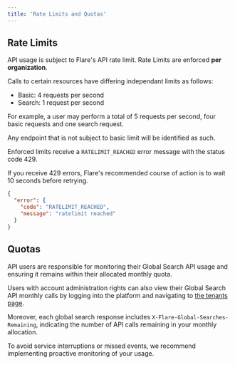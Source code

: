 ```yaml
---
title: 'Rate Limits and Quotas'
---
```


## Rate Limits

API usage is subject to Flare's API rate limit.
Rate Limits are enforced **per organization**.

Calls to certain resources have differing independant limits as follows:
- Basic: 4 requests per second
- Search: 1 request per second

For example, a user may perform a total of 5 requests per second, four basic requests and one search request.

Any endpoint that is not subject to basic limit will be identified as such.

Enforced limits receive a `RATELIMIT_REACHED` error message with the status code 429.

If you receive 429 errors, Flare's recommended course of action is to wait 10 seconds before retrying.

<ResponseExample>

```json Example Rate Limit Response
{
  "error": {
    "code": "RATELIMIT_REACHED",
    "message": "ratelimit reached"
  }
}
```

</ResponseExample>


## Quotas
API users are responsible for monitoring their Global Search API usage and ensuring it remains within their allocated monthly quota.

Users with account administration rights can also view their Global Search API monthly calls by logging into the platform and navigating to [the tenants page](https://app.flare.io/#/tenants).

Moreover, each global search response includes `X-Flare-Global-Searches-Remaining`, indicating the number of API calls remaining in your monthly allocation.

To avoid service interruptions or missed events, we recommend implementing proactive monitoring of your usage.
